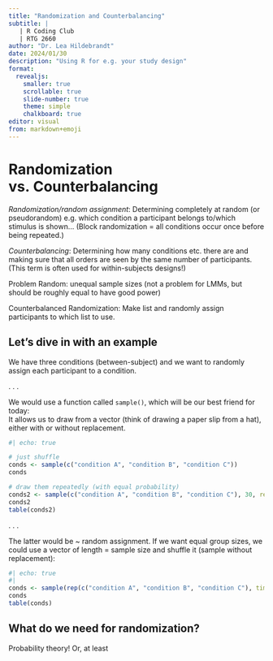 ```yaml
---
title: "Randomization and Counterbalancing"
subtitle: |
   | R Coding Club 
   | RTG 2660
author: "Dr. Lea Hildebrandt"
date: 2024/01/30
description: "Using R for e.g. your study design"
format: 
  revealjs:
    smaller: true
    scrollable: true
    slide-number: true
    theme: simple
    chalkboard: true
editor: visual
from: markdown+emoji
---
```


# Randomization vs. Counterbalancing

*Randomization/random assignment*: Determining completely at random (or pseudorandom) e.g. which condition a participant belongs to/which stimulus is shown... (Block randomization = all conditions occur once before being repeated.)

*Counterbalancing*: Determining how many conditions etc. there are and making sure that all orders are seen by the same number of participants. (This term is often used for within-subjects designs!)

::: notes
Problem Random: unequal sample sizes (not a problem for LMMs, but should be roughly equal to have good power)

Counterbalanced Randomization: Make list and randomly assign participants to which list to use.
:::

## Let's dive in with an example

We have three conditions (between-subject) and we want to randomly assign each participant to a condition.

. . .

We would use a function called `sample()`, which will be our best friend for today:\
It allows us to draw from a vector (think of drawing a paper slip from a hat), either with or without replacement.

```r
#| echo: true

# just shuffle
conds <- sample(c("condition A", "condition B", "condition C"))
conds

# draw them repeatedly (with equal probability)
conds2 <- sample(c("condition A", "condition B", "condition C"), 30, replace = TRUE)
conds2
table(conds2)

```

. . .

The latter would be \~ random assignment. If we want equal group sizes, we could use a vector of length = sample size and shuffle it (sample without replacement):

```r
#| echo: true
#| 
conds <- sample(rep(c("condition A", "condition B", "condition C"), times=10))
conds
table(conds)
```

## What do we need for randomization?

Probability theory! Or, at least
